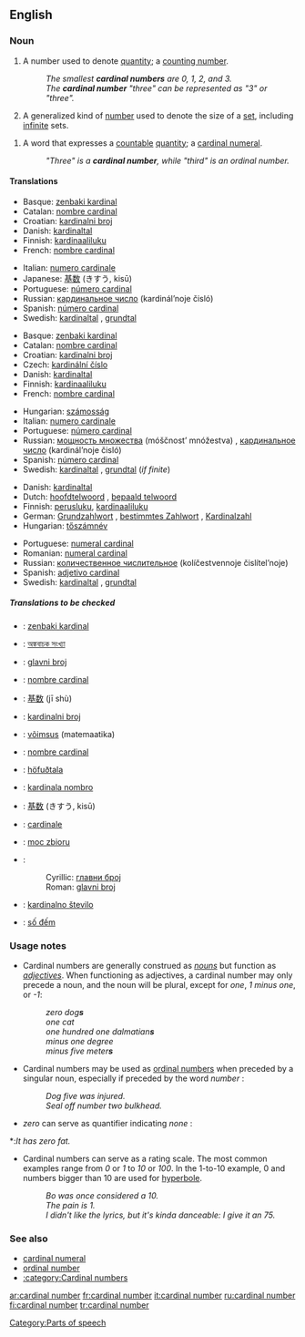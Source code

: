 {{wikipedia}}
==English==

===Noun===
{{en-noun|sg=[[cardinal]] [[number]]}}

# A number used to denote [[quantity]]; a [[counting number]].
#: ''The smallest '''cardinal numbers''' are 0, 1, 2, and 3.''
#: ''The '''cardinal number''' "three" can be represented as "3" or "three".''
# {{mathematics}} A generalized kind of [[number]] used to denote the size of a [[set]], including [[infinite]] sets.
<!--Is this true? "Infinite" is not a cardinal number by definition, because its magnitude is not known-->
<!--Yes. See any mathematics text or the Wikipedia article-->
# {{context|grammar}} A word that expresses a [[countable]] [[quantity]]; a [[cardinal numeral]].
#: ''"Three" is a '''cardinal number''', while "third" is an ordinal number.''
<!--Does this definition differ in any essential sense from the first definition?-->
<!--Yes; in the most essential way possible.-->

====Translations====
{{trans-top|number denoting quantity}}
*Basque: [[zenbaki kardinal]]
*Catalan: [[nombre cardinal]] {{m}}
*Croatian: [[kardinalni broj#Croatian|kardinalni broj]] {{m}}
*Danish: [[kardinaltal]] {{n}}
*Finnish: [[kardinaaliluku]]
*French: [[nombre cardinal]] {{m}}
{{trans-mid}}
*Italian: [[numero cardinale]] {{m}}
*Japanese: [[基数]] (きすう, kisū)
*Portuguese: [[número cardinal]] {{m}}
*Russian: [[кардинальное число]] (kardinál’noje čisló) {{n}}
*Spanish: [[número cardinal]] {{m}}
*Swedish: [[kardinaltal]] {{n}}, [[grundtal]] {{n}}
{{trans-bottom}}

{{trans-top|number used to denote the size of a set}}
*Basque: [[zenbaki kardinal]]
*Catalan: [[nombre cardinal]] {{m}}
*Croatian: [[kardinalni broj#Croatian|kardinalni broj]] {{m}}
*Czech: [[kardinální číslo]] {{n}}
*Danish: [[kardinaltal]] {{n}}
*Finnish: [[kardinaaliluku]]
*French: [[nombre cardinal]] {{m}}
{{trans-mid}}
*Hungarian: [[számosság]]
*Italian: [[numero cardinale]] {{m}}
*Portuguese: [[número cardinal]] {{m}}
*Russian: [[мощность множества]] (móščnost’ mnóžestva) {{f}}, [[кардинальное число]] (kardinál’noje čisló) {{n}}
*Spanish: [[número cardinal]] {{m}}
*Swedish: [[kardinaltal]] {{n}}, [[grundtal]] {{n}} (''if finite'')
{{trans-bottom}}

{{trans-top|word that expresses a countable quantity}}
*Danish: [[kardinaltal]] {{n}}
*Dutch: [[hoofdtelwoord]] {{n}}, [[bepaald telwoord]] {{n}}
*Finnish: [[perusluku]], [[kardinaaliluku]]
*German: [[Grundzahlwort]] {{n}}, [[bestimmtes Zahlwort]] {{n}}, [[Kardinalzahl]] {{f}}
*Hungarian: [[tőszámnév]]
{{trans-mid}}
*Portuguese: [[numeral cardinal#Portuguese|numeral cardinal]]
*Romanian: [[numeral cardinal#Romanian|numeral cardinal]]
*Russian: [[количественное числительное]] (kolíčestvennoje čislítel’noje) {{n}}
*Spanish: [[adjetivo cardinal]] {{m}}
*Swedish: [[kardinaltal]] {{n}}, [[grundtal]] {{n}}
{{trans-bottom}}

=====Translations to be checked=====
{{checktrans}}
{{trans-top|word that expresses a countable quantity}}
*{{ttbc|Basque}}: [[zenbaki kardinal]]
*{{ttbc|Bengali}}: [[অঙ্কবাচক সংখ্যা]]
*{{ttbc|Bosnian}}: [[glavni broj#Bosnian|glavni broj]] {{m}}
*{{ttbc|Catalan}}: [[nombre cardinal]] {{m}}
*{{ttbc|Chinese}}: [[基数]] (jī shù)
*{{ttbc|Croatian}}: [[kardinalni broj#Croatian|kardinalni broj]] {{m}}
*{{ttbc|Estonian}}: [[võimsus]] (matemaatika)
*{{ttbc|French}}: [[nombre cardinal]] {{m}}
*{{ttbc|Icelandic}}: [[höfuðtala]]
*{{ttbc|Ido}}: [[kardinala nombro]]
*{{ttbc|Japanese}}: [[基数]] (きすう, kisū)
*{{ttbc|Latin}}: [[cardinale]]
*{{ttbc|Polish}}: [[moc zbioru]]
*{{ttbc|Serbian}}:
*:Cyrillic: [[главни број#Serbian|главни број]] {{m}}
*:Roman: [[glavni broj#Serbian|glavni broj]] {{m}}
*{{ttbc|Slovene}}: [[kardinalno število]] {{n}}
*{{ttbc|Vietnamese}}: [[số đếm]]
{{trans-bottom}}

===Usage notes===
*Cardinal numbers are generally construed as ''[[noun]]s'' but function as ''[[adjective]]s''.  When functioning as adjectives, a cardinal number may only precede a {{countable}} noun, and the noun will be plural, except for ''one'', ''1'' ''minus one'', or ''-1'':
*:''zero dog'''s''' ''
*:''one cat''
*:''one hundred one dalmatian'''s''' ''
*:''minus one degree''
*:''minus five meter'''s''' ''
*Cardinal numbers may be used as [[ordinal number]]s when <!--followed or -->preceded by a singular {{countable}} noun, especially if preceded by the word ''number'' <!--or ''the''-->:
*:''Dog five was injured.''
*:''Seal off number two bulkhead.''
*<!--''One'' and -->''zero'' can serve as quantifier<!--s--> indicating <!--effectively ''all'' and--> ''none''<!--, respectively-->:
<!--*:''The law requires residency of one year.'' ("one" does not indicate "all" in this sentence)-->
*:''It has zero fat.''
* Cardinal numbers can serve as a rating scale. The most common examples range from ''0'' or ''1'' to ''10'' or ''100''. In the 1-to-10 example, 0 and numbers bigger than 10 are used for [[hyperbole]].
*:''Bo was once considered a 10.''
*:''The pain is 1.''
*:''I didn't like the lyrics, but it's kinda danceable: I give it an 75.''
<!--Sure they can, but so can any other set of numbers-->

===See also===
*[[cardinal numeral]]
*[[ordinal number]]
*[[:category:Cardinal numbers]]

[[Category:Parts of speech]]

[[ar:cardinal number]]
[[fr:cardinal number]]
[[it:cardinal number]]
[[ru:cardinal number]]
[[fi:cardinal number]]
[[tr:cardinal number]]